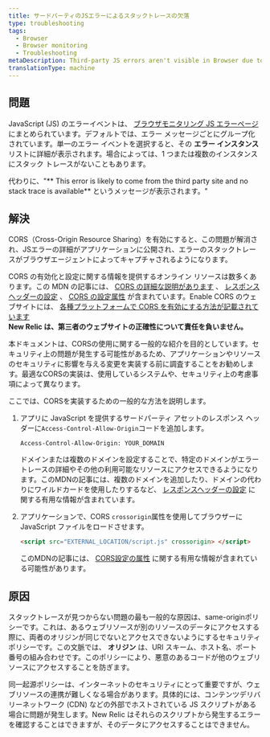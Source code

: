 ```yaml
---
title: サードパーティのJSエラーによるスタックトレースの欠落
type: troubleshooting
tags:
  - Browser
  - Browser monitoring
  - Troubleshooting
metaDescription: Third-party JS errors aren't visible in Browser due to the same origin policy. Use cross-origin resource sharing (CORS) to solve this problem.
translationType: machine
---
```


## 問題

JavaScript (JS) のエラーイベントは、 [ブラウザモニタリング JS エラーページ](/docs/browser/new-relic-browser/browser-pro-features/javascript-errors-page-examining-errors-over-time) にまとめられています。デフォルトでは、エラー メッセージごとにグループ化されています。単一のエラー イベントを選択すると、その **エラー インスタンス** リストに詳細が表示されます。場合によっては、1 つまたは複数のインスタンスにスタック トレースがないこともあります。

<Callout variant="tip">
  代わりに、"** This error is likely to come from the third party site and no stack trace is available** というメッセージが表示されます。"
</Callout>

## 解決

CORS（Cross-Origin Resource Sharing）を有効にすると、この問題が解消され、JSエラーの詳細がアプリケーションに公開され、エラーのスタックトレースがブラウザエージェントによってキャプチャされるようになります。

CORS の有効化と設定に関する情報を提供するオンライン リソースは数多くあります。この MDN の記事には、 [CORS の詳細な説明があります](https://developer.mozilla.org/en-US/docs/Web/HTTP/CORS) 、 [レスポンス ヘッダーの設定](https://developer.mozilla.org/en-US/docs/Web/HTTP/CORS#The_HTTP_response_headers) 、 [CORS の設定属性](https://developer.mozilla.org/en-US/docs/Web/HTML/CORS_settings_attributes) が含まれています。Enable CORS のウェブサイトには、 [各種プラットフォームで CORS を有効にする方法が記載されています](http://enable-cors.org/server.html)  
**New Relic は、第三者のウェブサイトの正確性について責任を負いません。**

<Callout variant="caution">
  本ドキュメントは、CORSの使用に関する一般的な紹介を目的としています。セキュリティ上の問題が発生する可能性があるため、アプリケーションやリソースのセキュリティに影響を与える変更を実装する前に調査することをお勧めします。最適なCORSの実装は、使用しているシステムや、セキュリティ上の考慮事項によって異なります。
</Callout>

ここでは、CORSを実装するための一般的な方法を説明します。

1. アプリに JavaScript を提供するサードパーティ アセットのレスポンス ヘッダーに`Access-Control-Allow-Origin`コードを追加します。

   ```
   Access-Control-Allow-Origin: YOUR_DOMAIN
   ```

   ドメインまたは複数のドメインを設定することで、特定のドメインがエラートレースの詳細やその他の利用可能なリソースにアクセスできるようになります。このMDNの記事には、複数のドメインを追加したり、ドメインの代わりにワイルドカードを使用したりするなど、 [レスポンスヘッダーの設定](https://developer.mozilla.org/en-US/docs/Web/HTTP/CORS#The_HTTP_response_headers) に関する有用な情報が含まれています。

2. アプリケーションで、CORS `crossorigin`属性を使用してブラウザーに JavaScript ファイルをロードさせます。

   ```html
   <script src="EXTERNAL_LOCATION/script.js" crossorigin> </script>
   ```

   このMDNの記事には、 [CORS設定の属性](https://developer.mozilla.org/en-US/docs/Web/HTML/CORS_settings_attributes) に関する有用な情報が含まれている可能性があります。

## 原因

スタックトレースが見つからない問題の最も一般的な原因は、same-originポリシーです。これは、あるウェブリソースが別のリソースのデータにアクセスする際に、両者のオリジンが同じでないとアクセスできないようにするセキュリティポリシーです。この文脈では、 **オリジン** は、URI スキーム、ホスト名、ポート番号の組み合わせです。このポリシーにより、悪意のあるコードが他のウェブリソースにアクセスすることを防ぎます。

同一起源ポリシーは、インターネットのセキュリティにとって重要ですが、ウェブリソースの連携が難しくなる場合があります。具体的には、コンテンツデリバリーネットワーク (CDN) などの外部でホストされている JS スクリプトがある場合に問題が発生します。New Relic はそれらのスクリプトから発生するエラーを確認することはできますが、そのデータにアクセスすることはできません。